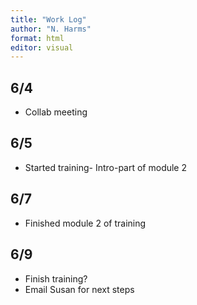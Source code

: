 ```yaml
---
title: "Work Log"
author: "N. Harms"
format: html
editor: visual
---
```


## 6/4

-   Collab meeting

## 6/5

-   Started training- Intro-part of module 2

## 6/7

-   Finished module 2 of training

## 6/9

-   Finish training?
-   Email Susan for next steps
